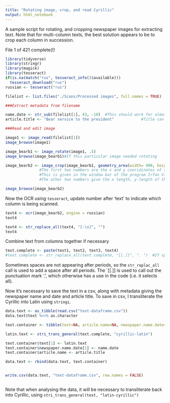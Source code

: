 ```yaml
---
title: "Rotating image, crop, and read Cyrillic"
output: html_notebook
---
```

A sample script for rotating, and cropping newspaper images for extracting text.  Note that for multi-column texts, the best solution appears to be to crop each column in succession.

File 1 of 421 complete(!)

```r
library(tidyverse)
library(stringr)
library(magick)
library(tesseract)
if(is.na(match("rus", tesseract_info()$available)))
  tesseract_download("rus")
russian <- tesseract("rus")
```


```r


filelist <- list.files("./Scans/Processed images", full.names = TRUE)

###Extract metadata from filename

name.date <- str_sub(filelist[1], 43, -10)  #This should work for almost all filenames
article.title <- "Bear service to the president"            #Title can be entered manually, or cropped and run through OCR

###Read and edit image

image1 <- image_read(filelist[1])
image_browse(image1)

image_bearb1 <- image_rotate(image1, .5)
image_browse(image_bearb1)#If this particular image needed rotating

image_bearb2 <- image_crop(image_bearb1, geometry_area(width= 490, height= 952, x_off = 1809, y_off = 2235)) #This syntax is quite unclear, but it works like this
               #The first two numbers are the x and y cooridinates of the top left pixel of the cropped area
               #This is given in the window bar of the program Irfan Viewer
               #The other two numbers give the x length, y-length of the cropped area

image_browse(image_bearb2)
```

Now the OCR using `tesseract`, update number after 'text' to indicate which column is being scanned.

```r
text4 <- ocr(image_bearb2, engine = russian)
text4

text4 <- str_replace_all(text4, "[-\n]", "")
text4
```

Combine text from columns together if necessary

```r
text.complete <- paste(text1, text2, text3, text4)
#text.complete <- str_replace_all(text.complete, "[[.]]", ". ")  #If spaces after periods not showing up.
```
Sometimes spaces are not appearing after periods, so the `str_replac_all` call is used to add a space after all periods. The `[[.]] is used to call out the punctuation mark '.', which otherwise has a use in the code (i.e. it selects all).

Now it's necessary to save the text in a csv, along with metadata giving the newspaper name and date and article title. To save in csv, I transliterate the Cyrillic into Latin using `stringi`.

```r
data.text <- as_tibble(read.csv("text-dataframe.csv"))
data.text$text %<>% as.character

text.container <- tibble(text=NA, article.name=NA, newspaper.name.date=NA)

latin.text <- stri_trans_general(text.complete, "cyrillic-latin")

text.container$text[1] <- latin.text
text.container$newspaper.name.date[1] <- name.date
text.container$article.name <- article.title

data.text <- rbind(data.text, text.container)


write.csv(data.text, "text-dataframe.csv", row.names = FALSE)



```

Note that when analysing the data, it will be necessary to transliterate back into Cyrillic, using `stri_trans_general(text, "latin-cyrillic")`



